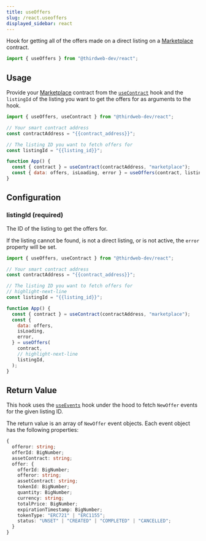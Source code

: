 ```yaml
---
title: useOffers
slug: /react.useoffers
displayed_sidebar: react
---
```


Hook for getting all of the offers made on a
direct listing on a [Marketplace](https://thirdweb.com/thirdweb.eth/Marketplace) contract.

```jsx
import { useOffers } from "@thirdweb-dev/react";
```

## Usage

Provide your [Marketplace](https://thirdweb.com/thirdweb.eth/Marketplace) contract from the
[`useContract`](/react.usecontract) hook and the `listingId` of the listing you want to get the offers for as
arguments to the hook.

```jsx
import { useOffers, useContract } from "@thirdweb-dev/react";

// Your smart contract address
const contractAddress = "{{contract_address}}";

// The listing ID you want to fetch offers for
const listingId = "{{listing_id}}";

function App() {
  const { contract } = useContract(contractAddress, "marketplace");
  const { data: offers, isLoading, error } = useOffers(contract, listingId);
}
```

## Configuration

### listingId (required)

The ID of the listing to get the offers for.

If the listing cannot be found, is not a direct listing, or is not active, the `error` property will be set.

```jsx
import { useOffers, useContract } from "@thirdweb-dev/react";

// Your smart contract address
const contractAddress = "{{contract_address}}";

// The listing ID you want to fetch offers for
// highlight-next-line
const listingId = "{{listing_id}}";

function App() {
  const { contract } = useContract(contractAddress, "marketplace");
  const {
    data: offers,
    isLoading,
    error,
  } = useOffers(
    contract,
    // highlight-next-line
    listingId,
  );
}
```

## Return Value

This hook uses the [`useEvents`](/react.useevents) hook under the hood to fetch `NewOffer` events for the given listing ID.

The return value is an array of `NewOffer` event objects. Each event object has the following properties:

```ts
{
  offeror: string;
  offerId: BigNumber;
  assetContract: string;
  offer: {
    offerId: BigNumber;
    offeror: string;
    assetContract: string;
    tokenId: BigNumber;
    quantity: BigNumber;
    currency: string;
    totalPrice: BigNumber;
    expirationTimestamp: BigNumber;
    tokenType: "ERC721" | "ERC1155";
    status: "UNSET" | "CREATED" | "COMPLETED" | "CANCELLED";
  }
}
```

